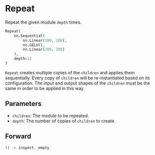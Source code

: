
# Repeat

Repeat the given module `depth` times.

```python copy
Repeat(
    nn.Sequential(
        nn.Linear(100, 200),
        nn.GELU(),
        nn.Linear(200, 100)
    ),
    depth=12
)
```

`Repeat` creates multiple copies of the `children` and
applies them sequentially. Every copy of `children` will
be re-instantiated based on its configuration. The input
and output shapes of the `children` must be the same in
order to be applied in this way.

## Parameters

- `children`: The module to be repeated.
- `depth`: The number of copies of `children` to create.

## Forward
```rust
() -> inspect._empty
```
